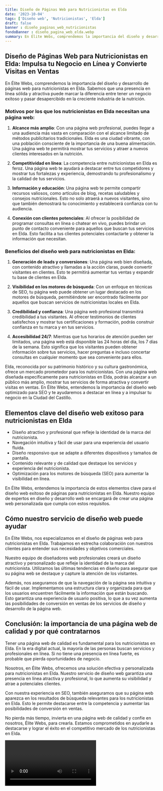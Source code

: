 ```yaml
---
title: Diseño de Páginas Web para Nutricionistas en Elda
date: '2023-10-04'
tags: ['Diseño web', 'Nutricionistas', 'Elda']
draft: false
banner : diseño_paginas_web_nutricionistas
fondoBanner : diseño_pagina_web_elda.webp
summary: En Élite Webs, comprendemos la importancia del diseño y desarrollo de páginas web para nutricionistas en Elda. Sabemos que una presencia en línea sólida y atractiva puede marcar la diferencia entre tener un negocio exitoso y pasar desapercibido en la creciente industria de la nutrición.
---
```


## Diseño de Páginas Web para Nutricionistas en Elda: Impulsa tu Negocio en Línea y Convierte Visitas en Ventas

En Élite Webs, comprendemos la importancia del diseño y desarrollo de páginas web para nutricionistas en Elda. Sabemos que una presencia en línea sólida y atractiva puede marcar la diferencia entre tener un negocio exitoso y pasar desapercibido en la creciente industria de la nutrición.

### Motivos por los que los nutricionistas en Elda necesitan una página web:

1. **Alcance más amplio**: Con una página web profesional, puedes llegar a una audiencia más vasta en comparación con el alcance limitado de métodos publicitarios tradicionales. Elda es una ciudad vibrante, con una población consciente de la importancia de una buena alimentación. Una página web te permitirá mostrar tus servicios y atraer a nuevos clientes interesados en la nutrición.

2. **Competitividad en línea**: La competencia entre nutricionistas en Elda es feroz. Una página web te ayudará a destacar entre tus competidores y mostrar tus fortalezas y experiencia, demostrando tu profesionalismo y la calidad de tus servicios.

3. **Información y educación**: Una página web te permite compartir recursos valiosos, como artículos de blog, recetas saludables y consejos nutricionales. Esto no solo atraerá a nuevos visitantes, sino que también demostrará tu conocimiento y establecerá confianza con tu audiencia.

4. **Conexión con clientes potenciales**: Al ofrecer la posibilidad de programar consultas en línea o chatear en vivo, puedes brindar un punto de contacto conveniente para aquellos que buscan tus servicios en Elda. Esto facilita a tus clientes potenciales contactarte y obtener la información que necesitan.

### Beneficios del diseño web para nutricionistas en Elda:

1. **Generación de leads y conversiones**: Una página web bien diseñada, con contenido atractivo y llamadas a la acción claras, puede convertir visitantes en clientes. Esto te permitirá aumentar tus ventas y expandir tu base de clientes en Elda.

2. **Visibilidad en los motores de búsqueda**: Con un enfoque en técnicas de SEO, tu página web puede obtener un lugar destacado en los motores de búsqueda, permitiéndote ser encontrado fácilmente por aquellos que buscan servicios de nutricionistas locales en Elda.

3. **Credibilidad y confianza**: Una página web profesional transmitirá credibilidad a tus visitantes. Al ofrecer testimonios de clientes satisfechos y mostrar tus certificaciones y formación, podrás construir confianza en tu marca y en tus servicios.

4. **Accesibilidad 24/7**: Mientras que tus horarios de atención pueden ser limitados, una página web está disponible las 24 horas del día, los 7 días de la semana. Esto significa que los visitantes pueden obtener información sobre tus servicios, hacer preguntas e incluso concertar consultas en cualquier momento que sea conveniente para ellos.

Elda, reconocida por su patrimonio histórico y su cultura gastronómica, ofrece un mercado prometedor para los nutricionistas. Con una página web diseñada específicamente para nutricionistas en Elda, podrás alcanzar a un público más amplio, mostrar tus servicios de forma atractiva y convertir visitas en ventas. En Élite Webs, entendemos la importancia del diseño web optimizado para SEO y te ayudaremos a destacar en línea y a impulsar tu negocio en la Ciudad del Castillo.

<GifSeo />

<Cta />

## Elementos clave del diseño web exitoso para nutricionistas en Elda

- Diseño atractivo y profesional que refleje la identidad de la marca del nutricionista.
- Navegación intuitiva y fácil de usar para una experiencia del usuario fluida.
- Diseño responsivo que se adapte a diferentes dispositivos y tamaños de pantalla.
- Contenido relevante y de calidad que destaque los servicios y experiencia del nutricionista.
- Optimización para los motores de búsqueda (SEO) para aumentar la visibilidad en línea.

En Élite Webs, entendemos la importancia de estos elementos clave para el diseño web exitoso de páginas para nutricionistas en Elda. Nuestro equipo de expertos en diseño y desarrollo web se encargará de crear una página web personalizada que cumpla con estos requisitos.

## Cómo nuestro servicio de diseño web puede ayudar

En Élite Webs, nos especializamos en el diseño de páginas web para nutricionistas en Elda. Trabajamos en estrecha colaboración con nuestros clientes para entender sus necesidades y objetivos comerciales.

Nuestro equipo de diseñadores web profesionales creará un diseño atractivo y personalizado que refleje la identidad de la marca del nutricionista. Utilizamos las últimas tendencias en diseño para asegurar que su página web se destaque y capture la atención de los visitantes.

Además, nos aseguramos de que la navegación de la página sea intuitiva y fácil de usar. Implementamos una estructura clara y organizada para que los usuarios encuentren fácilmente la información que están buscando. Esto garantiza una experiencia de usuario positiva, lo que a su vez aumenta las posibilidades de conversión en ventas de los servicios de diseño y desarrollo de la página web.

## Conclusión: la importancia de una página web de calidad y por qué contratarnos

Tener una página web de calidad es fundamental para los nutricionistas en Elda. En la era digital actual, la mayoría de las personas buscan servicios y profesionales en línea. Si no tiene una presencia en línea fuerte, es probable que pierda oportunidades de negocio.

Nosotros, en Élite Webs, ofrecemos una solución efectiva y personalizada para nutricionistas en Elda. Nuestro servicio de diseño web garantiza una presencia en línea atractiva y profesional, lo que aumenta su visibilidad y atrae a potenciales clientes.

Con nuestra experiencia en SEO, también aseguramos que su página web aparezca en los resultados de búsqueda relevantes para los nutricionistas en Elda. Esto le permite destacarse entre la competencia y aumentar las posibilidades de conversión en ventas.

No pierda más tiempo, invierta en una página web de calidad y confíe en nosotros, Élite Webs, para crearla. Estamos comprometidos en ayudarle a destacarse y lograr el éxito en el competitivo mercado de los nutricionistas en Elda.

<Video />

<CtaBot job='Nutricionistas' city='Elda'/>

<Gmaps query='Elda+españa+maps' />